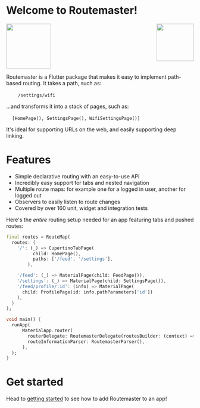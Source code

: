 # Welcome to Routemaster!

<img src="https://docs.flutter.dev/assets/images/docs/development/packages-and-plugins/FlutterFavoriteLogo.png" width="100" alt="" align="right">

<img src="https://openclipart.org/download/286938/Double-Decker-Bus.svg" width="120">

Routemaster is a Flutter package that makes it easy to implement path-based routing. It takes a path, such as:

&nbsp;&nbsp;&nbsp;&nbsp;&nbsp;&nbsp;&nbsp;&nbsp;`/settings/wifi`
     
...and transforms it into a stack of pages, such as:

&nbsp;&nbsp;&nbsp;&nbsp;`[HomePage(), SettingsPage(), WifiSettingsPage()]`

It's ideal for supporting URLs on the web, and easily supporting deep linking.

# Features

* Simple declarative routing with an easy-to-use API
* Incredibly easy support for tabs and nested navigation
* Multiple route maps: for example one for a logged in user, another for logged out
* Observers to easily listen to route changes
* Covered by over 160 unit, widget and integration tests

Here's the *entire* routing setup needed for an app featuring tabs and pushed routes:


```dart
final routes = RouteMap(
  routes: {
    '/': (_) => CupertinoTabPage(
          child: HomePage(),
          paths: ['/feed', '/settings'],
        ),

    '/feed': (_) => MaterialPage(child: FeedPage()),
    '/settings': (_) => MaterialPage(child: SettingsPage()),
    '/feed/profile/:id': (info) => MaterialPage(
      child: ProfilePage(id: info.pathParameters['id'])
    ),
  }
);

void main() {
  runApp(
      MaterialApp.router(
        routerDelegate: RoutemasterDelegate(routesBuilder: (context) => routes),
        routeInformationParser: RoutemasterParser(),
      ),
  );
}
```

# Get started

Head to [getting started](/getting-started) to see how to add Routemaster to an app!